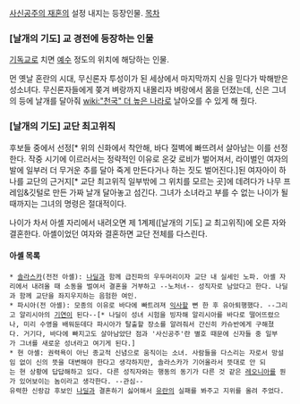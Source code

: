 [[사신공주의 재혼]]의 설정 내지는 등장인물.
[[목차]]
=== [날개의 기도] 교 경전에 등장하는 인물 ===
[[기독교]]로 치면 [[예수]] 정도의 위치에 해당하는 인물.

먼 옛날 혼란의 시대, 무신론자 투성이가 된 세상에서 마지막까지 신을 믿다가 박해받은 성소녀다. 무신론자들에게 쫒겨 벼랑까지 내몰리자 벼랑에서 몸을 던졌는데, 신은 그녀의 등에 날개를 달아줘 [[wiki:"천국" 더 높은 나라]]로 날아오를 수 있게 해 줬다.

=== [날개의 기도] 교단 최고위직 ===
후보들 중에서 선정[* 위의 신화에서 착안해, 바다 절벽에 빠뜨려서 살아남는 이를 선정한다. 작중 시기에 이르러서는 정략적인 이유로 온갖 로비가 벌어져서, 라이벌인 여자의 발에 일부러 더 무거운 추를 달아 죽게 만든다거나 하는 짓도 벌어진다.]된 여자아이 하나를 교단의 근거지[* 교단 최고위직 일부밖에 그 위치를 모르는 곳]에 데려다가 나무 프레임&깃털로 만든 가짜 날개 달아놓고 섬긴다. 그녀가 소녀라고 부를 수 없는 나이가 될 때까지는 그녀의 명령은 절대적이다.

나이가 차서 아셸 자리에서 내려오면 제 1계제([날개의 기도] 교 최고위직)에 오른 자와 결혼한다. 아셸이었던 여자와 결혼하면 교단 전체를 다스린다.

==== 아셸 목록 ====
 * [[솔라스카]](전전 아셸): [[나딜]]과 함께 급진파의 우두머리이자 교단 내 실세인 노파. 아셸 자리에서 내려올 때 소동을 벌여서 결혼을 거부하고 --노처녀-- 성직자로 남았다고 한다. 나딜과 함께 교단을 좌지우지하는 음험한 여인.
 * 파시아(전 아셸): 모종의 이유로 바다에 빠트려져 [[익사]]할 뻔 한 후 유아퇴행했다. --그리고 알리시아의 [[기연]]이 된다--[* 나딜이 성녀 시험을 빙자해 알리시아를 바다로 떨어뜨렸으나, 미리 수영을 배워둔데다 파시아가 탈출할 장소를 알려줘서 간신히 카슈반에게 구해졌다. 거기다, 바다에 빠지고도 살아남았단 점과 '사신공주'란 별호 때문에 신자들 중 일부가 그녀를 새로운 성녀라고 여기게 된다.]
 * 현 아셸: 권력욕이 아닌 종교적 신념으로 움직이는 소녀. 사람들을 다스리는 자로서 망설임 없이 신의 뜻을 대변해야 한다고 생각하지만, 솔라스카가 기어올라서 뜻대로 안 되는 현 상황에 답답해하고 있다. 다른 성직자와는 행동의 동기가 다른 것 같은 [[레오니아]]를 뭔가 있어보이는 놈이라고 생각한다. --관심--
 유력한 신랑감 후보인 [[나딜]]과 결혼하기 싫어해서 [[유란]]의 실패를 봐주고 지위를 올려 주었다.

